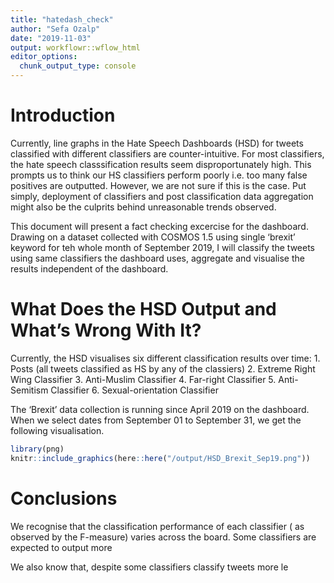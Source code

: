 ```yaml
---
title: "hatedash_check"
author: "Sefa Ozalp"
date: "2019-11-03"
output: workflowr::wflow_html
editor_options:
  chunk_output_type: console
---
```


# Introduction

Currently, line graphs in the Hate Speech Dashboards (HSD) for tweets classified with different classifiers are counter-intuitive. For most classifiers, the hate speech classsification results seem disproportunately high. This prompts us to think our HS classifiers perform poorly i.e. too many false positives are outputted. However, we are not sure if this is the case. Put simply, deployment of classifiers and post classification data aggregation might also be the culprits behind unreasonable trends observed.

This document will present a fact checking excercise for the dashboard. Drawing on a dataset collected with COSMOS 1.5 using single 'brexit' keyword for teh whole month of September 2019, I will classify the tweets using same classifiers the dashboard uses, aggregate and visualise the results independent of the dashboard. 


# What Does the HSD Output and What's Wrong With It?


Currently, the HSD visualises six different classification results over time:
1. Posts (all tweets classified as HS by any of the classiers) 
2. Extreme Right Wing Classifier
3. Anti-Muslim Classifier
4. Far-right Classifier
5. Anti-Semitism Classifier
6. Sexual-orientation Classifier

The 'Brexit' data collection is running since April 2019 on the dashboard. When we select dates from September 01 to September 31, we get the following visualisation.

```r
library(png)
knitr::include_graphics(here::here("/output/HSD_Brexit_Sep19.png"))
```





# Conclusions

We recognise that the classification performance of each classifier ( as observed by the F-measure) varies across the board. Some classifiers are expected to output more 

We also know that, despite some classifiers classify tweets more le 
